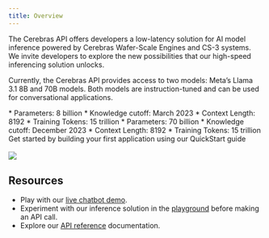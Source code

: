 ```yaml
---
title: Overview
---
```


The Cerebras API offers developers a low-latency solution for AI model inference powered by Cerebras Wafer-Scale Engines and CS-3 systems. We invite developers to explore the new possibilities that our high-speed inferencing solution unlocks.

Currently, the Cerebras API provides access to two models: Meta’s Llama 3.1 8B and 70B models. Both models are instruction-tuned and can be used for conversational applications. 


<CardGroup cols={2}>
  <Card
    title="Llama-3.1-8B"
  >
    * Parameters: 8 billion
    * Knowledge cutoff: March 2023
    * Context Length: 8192
    * Training Tokens: 15 trillion
    
  </Card>
  <Card
    title="Llama-3.1-70B"
  >
    * Parameters: 70 billion
    * Knowledge cutoff: December 2023
    * Context Length: 8192
    * Training Tokens: 15 trillion  
    </Card>
</CardGroup>

<Card title="QuickStart Guide" href="/quickstart">
Get started by building your first application using our QuickStart guide
<br></br>

<Frame>
  <img src="/images/quickstart-image.png" />
</Frame>

</Card>

## Resources
* Play with our [live chatbot demo](https://inference.cerebras.ai).
* Experiment with our inference solution in the [playground](https://cloud.cerebras.ai) before making an API call.
* Explore our [API reference](https://inference-docs.cerebras.ai/api-reference/chat-completions) documentation. 
